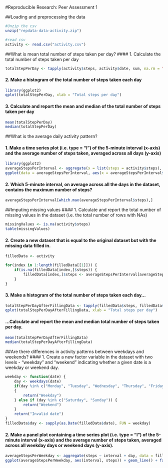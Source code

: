 #Reproducible Research: Peer Assessment 1  
  
  
##Loading and preprocessing the data
```r
#Unzip the csv
unzip("repdata-data-activity.zip")

#read csv
activity <- read.csv("activity.csv")
```
  
  
##What is mean total number of steps taken per day?
#### 1. Calculate the total number of steps taken per day
```r
totalStepPerDay <- tapply(activity$steps, activity$date, sum, na.rm = TRUE)
```

#### 2. Make a histogram of the total number of steps taken each day
```r
library(ggplot2)
qplot(totalStepPerDay, xlab = "Total steps per day")
```

#### 3. Calculate and report the mean and median of the total number of steps taken per day
```r
mean(totalStepPerDay)
median(totalStepPerDay)
```

##What is the average daily activity pattern?

#### 1. Make a time series plot (i.e. type = "l") of the 5-minute interval (x-axis) and the average number of steps taken, averaged across all days (y-axis)
```r
library(ggplot2)
averageStepsPerInterval <- aggregate(x = list(steps = activity$steps), by = list(interval = activity$interval), FUN = mean, na.rm = TRUE)
ggplot(data = averageStepsPerInterval, aes(x = averageStepsPerInterval$interval, y = averageStepsPerInterval$steps)) + geom_line() + xlab("5-minute interval") + ylab("Average steps taken")
```

#### 2. Which 5-minute interval, on average across all the days in the dataset, contains the maximum number of steps?
```r
averageStepsPerInterval[which.max(averageStepsPerInterval$steps),]
```

##Imputing missing values
#### 1. Calculate and report the total number of missing values in the dataset (i.e. the total number of rows with NAs)
```r
missingValues <- is.na(activity$steps)
table(missingValues)
```

#### 2. Create a new dataset that is equal to the original dataset but with the missing data filled in.
```r
filledData <- activity

for(index in 1:length(filledData[[1]])) {
    if(is.na(filledData[index,]$steps)) {
        filledData[index,]$steps <- averageStepsPerInterval[averageStepsPerInterval$interval == filledData[index,]$interval, "steps"]
    }
}
```

#### 3. Make a histogram of the total number of steps taken each day...
```r
totalStepPerDayAfterFillingData <- tapply(filledData$steps, filledData$date, sum, na.rm = TRUE)
qplot(totalStepPerDayAfterFillingData, xlab = "Total steps per day")
```

#### ...Calculate and report the mean and median total number of steps taken per day.
```r
mean(totalStepPerDayAfterFillingData)
median(totalStepPerDayAfterFillingData)
```

##Are there differences in activity patterns between weekdays and weekends?
#### 1. Create a new factor variable in the dataset with two levels - "weekday" and "weekend" indicating whether a given date is a weekday or weekend day.
```r
weekday <- function(date) {
    day <- weekdays(date)
    if(day %in% c("Monday", "Tuesday", "Wednesday", "Thursday", "Friday"))
    {
        return("Weekday")
    } else if (day %in% c("Saturday", "Sunday")) {
        return("Weekend")
    }
    return("Invalid date")
}
filledData$day <- sapply(as.Date(filledData$date), FUN = weekday)
```

#### 2. Make a panel plot containing a time series plot (i.e. type = "l") of the 5-minute interval (x-axis) and the average number of steps taken, averaged across all weekday days or weekend days (y-axis).
```r
averageStepsPerWeekday <- aggregate(steps ~ interval + day, data = filledData, mean)
ggplot(averageStepsPerWeekday, aes(interval, steps)) + geom_line() + facet_grid(day ~ .) + xlab("5 minute interval") + ylab("Number of steps")
```